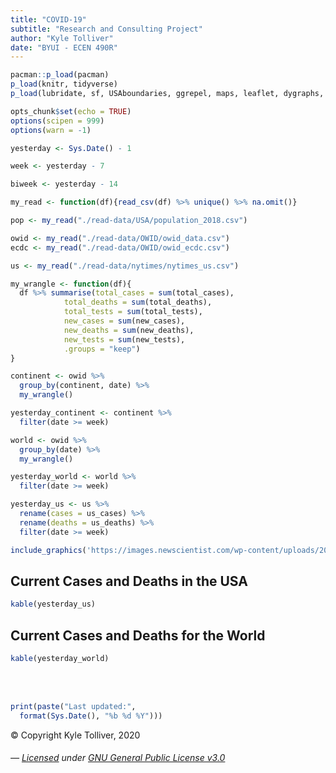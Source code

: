 ```yaml
---
title: "COVID-19"
subtitle: "Research and Consulting Project"
author: "Kyle Tolliver"
date: "BYUI - ECEN 490R"
---
```


```r
pacman::p_load(pacman)
p_load(knitr, tidyverse)
p_load(lubridate, sf, USAboundaries, ggrepel, maps, leaflet, dygraphs, data.table, DT)

opts_chunk$set(echo = TRUE)
options(scipen = 999)
options(warn = -1) 

yesterday <- Sys.Date() - 1

week <- yesterday - 7

biweek <- yesterday - 14

my_read <- function(df){read_csv(df) %>% unique() %>% na.omit()}

pop <- my_read("./read-data/USA/population_2018.csv")

owid <- my_read("./read-data/OWID/owid_data.csv") 
ecdc <- my_read("./read-data/OWID/owid_ecdc.csv")

us <- my_read("./read-data/nytimes/nytimes_us.csv")
```

```r
my_wrangle <- function(df){
  df %>% summarise(total_cases = sum(total_cases), 
            total_deaths = sum(total_deaths), 
            total_tests = sum(total_tests), 
            new_cases = sum(new_cases),
            new_deaths = sum(new_deaths),
            new_tests = sum(new_tests),
            .groups = "keep")
}
```

```r
continent <- owid %>% 
  group_by(continent, date) %>% 
  my_wrangle()

yesterday_continent <- continent %>% 
  filter(date >= week) 

world <- owid %>% 
  group_by(date) %>% 
  my_wrangle()

yesterday_world <- world %>% 
  filter(date >= week) 

yesterday_us <- us %>% 
  rename(cases = us_cases) %>% 
  rename(deaths = us_deaths) %>% 
  filter(date >= week) 
```

```r
include_graphics('https://images.newscientist.com/wp-content/uploads/2020/02/11165812/c0481846-wuhan_novel_coronavirus_illustration-spl.jpg')
```

## Current Cases and Deaths in the USA

```r
kable(yesterday_us)
```

## Current Cases and Deaths for the World

```r
kable(yesterday_world)
```

<br /> <br />

```r
print(paste("Last updated:", 
  format(Sys.Date(), "%b %d %Y")))
```

© Copyright Kyle Tolliver, 2020

###### *--- [Licensed](https://github.com/BYUI-COVID/BYUI-COVID.github.io/blob/master/LICENSE) under [GNU General Public License v3.0](./site_libs/LICENSE.txt) *
